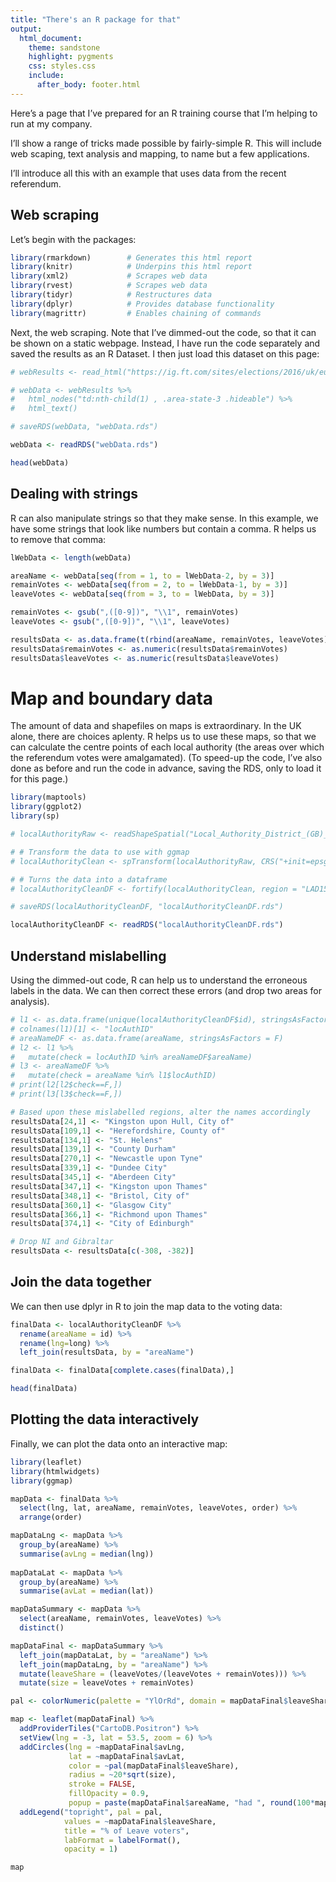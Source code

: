 ```yaml
---
title: "There's an R package for that"
output:
  html_document:
    theme: sandstone
    highlight: pygments
    css: styles.css
    include:
      after_body: footer.html
---
```


Here's a page that I've prepared for an R training course that I'm helping to run at my company.

I'll show a range of tricks made possible by fairly-simple R. This will include web scaping, text analysis and mapping, to name but a few applications.

I'll introduce all this with an example that uses data from the recent referendum.


## Web scraping

Let's begin with the packages:

```r

library(rmarkdown)        # Generates this html report
library(knitr)            # Underpins this html report
library(xml2)             # Scrapes web data
library(rvest)            # Scrapes web data
library(tidyr)            # Restructures data
library(dplyr)            # Provides database functionality
library(magrittr)         # Enables chaining of commands
```

Next, the web scraping. Note that I've dimmed-out the code, so that it can be shown on a static webpage. Instead, I have run the code separately and saved the results as an R Dataset. I then just load this dataset on this page:

```r

# webResults <- read_html("https://ig.ft.com/sites/elections/2016/uk/eu-referendum/")

# webData <- webResults %>%
#   html_nodes("td:nth-child(1) , .area-state-3 .hideable") %>%
#   html_text()

# saveRDS(webData, "webData.rds")

webData <- readRDS("webData.rds")

head(webData)
```

## Dealing with strings

R can also manipulate strings so that they make sense. In this example, we have some strings that look like numbers but contain a comma. R helps us to remove that comma:

```r

lWebData <- length(webData)

areaName <- webData[seq(from = 1, to = lWebData-2, by = 3)]
remainVotes <- webData[seq(from = 2, to = lWebData-1, by = 3)]
leaveVotes <- webData[seq(from = 3, to = lWebData, by = 3)]

remainVotes <- gsub(",([0-9])", "\\1", remainVotes)
leaveVotes <- gsub(",([0-9])", "\\1", leaveVotes)

resultsData <- as.data.frame(t(rbind(areaName, remainVotes, leaveVotes)), stringsAsFactors = F)
resultsData$remainVotes <- as.numeric(resultsData$remainVotes)
resultsData$leaveVotes <- as.numeric(resultsData$leaveVotes)
```

# Map and boundary data

The amount of data and shapefiles on maps is extraordinary. In the UK alone, there are choices aplenty. R helps us to use these maps, so that we can calculate the centre points of each local authority (the areas over which the referendum votes were amalgamated). (To speed-up the code, I've also done as before and run the code in advance, saving the RDS, only to load it for this page.)

```r

library(maptools)
library(ggplot2)
library(sp)

# localAuthorityRaw <- readShapeSpatial("Local_Authority_District_(GB)_2015_boundaries_(generalised_clipped)/LAD_DEC_2015_GB_BGC.shp", proj4string=CRS("+init=epsg:27700"))

# # Transform the data to use with ggmap
# localAuthorityClean <- spTransform(localAuthorityRaw, CRS("+init=epsg:4326"))

# # Turns the data into a dataframe
# localAuthorityCleanDF <- fortify(localAuthorityClean, region = "LAD15NM")

# saveRDS(localAuthorityCleanDF, "localAuthorityCleanDF.rds")

localAuthorityCleanDF <- readRDS("localAuthorityCleanDF.rds")
```

## Understand mislabelling

Using the dimmed-out code, R can help us to understand the erroneous labels in the data. We can then correct these errors (and drop two areas for analysis).

```r

# l1 <- as.data.frame(unique(localAuthorityCleanDF$id), stringsAsFactors = F)
# colnames(l1)[1] <- "locAuthID"
# areaNameDF <- as.data.frame(areaName, stringsAsFactors = F)
# l2 <- l1 %>% 
#   mutate(check = locAuthID %in% areaNameDF$areaName)
# l3 <- areaNameDF %>% 
#   mutate(check = areaName %in% l1$locAuthID)
# print(l2[l2$check==F,])
# print(l3[l3$check==F,])

# Based upon these mislabelled regions, alter the names accordingly
resultsData[24,1] <- "Kingston upon Hull, City of"
resultsData[109,1] <- "Herefordshire, County of"
resultsData[134,1] <- "St. Helens"
resultsData[139,1] <- "County Durham"
resultsData[270,1] <- "Newcastle upon Tyne"
resultsData[339,1] <- "Dundee City"
resultsData[345,1] <- "Aberdeen City"
resultsData[347,1] <- "Kingston upon Thames"
resultsData[348,1] <- "Bristol, City of"
resultsData[360,1] <- "Glasgow City"
resultsData[366,1] <- "Richmond upon Thames"
resultsData[374,1] <- "City of Edinburgh"

# Drop NI and Gibraltar
resultsData <- resultsData[c(-308, -382)]
```

## Join the data together

We can then use dplyr in R to join the map data to the voting data:

```r

finalData <- localAuthorityCleanDF %>%
  rename(areaName = id) %>% 
  rename(lng=long) %>% 
  left_join(resultsData, by = "areaName")

finalData <- finalData[complete.cases(finalData),]

head(finalData)
```

## Plotting the data interactively

Finally, we can plot the data onto an interactive map:

```r

library(leaflet)
library(htmlwidgets)
library(ggmap)

mapData <- finalData %>% 
  select(lng, lat, areaName, remainVotes, leaveVotes, order) %>% 
  arrange(order)

mapDataLng <- mapData %>% 
  group_by(areaName) %>% 
  summarise(avLng = median(lng))
  
mapDataLat <- mapData %>% 
  group_by(areaName) %>% 
  summarise(avLat = median(lat))

mapDataSummary <- mapData %>% 
  select(areaName, remainVotes, leaveVotes) %>% 
  distinct()

mapDataFinal <- mapDataSummary %>% 
  left_join(mapDataLat, by = "areaName") %>% 
  left_join(mapDataLng, by = "areaName") %>% 
  mutate(leaveShare = (leaveVotes/(leaveVotes + remainVotes))) %>% 
  mutate(size = leaveVotes + remainVotes)

pal <- colorNumeric(palette = "YlOrRd", domain = mapDataFinal$leaveShare)

map <- leaflet(mapDataFinal) %>%
  addProviderTiles("CartoDB.Positron") %>%
  setView(lng = -3, lat = 53.5, zoom = 6) %>%
  addCircles(lng = ~mapDataFinal$avLng, 
             lat = ~mapDataFinal$avLat, 
             color = ~pal(mapDataFinal$leaveShare), 
             radius = ~20*sqrt(size), 
             stroke = FALSE, 
             fillOpacity = 0.9,
             popup = paste(mapDataFinal$areaName, "had ", round(100*mapDataFinal$leaveShare, 1), "% voting for Leave and ", mapDataFinal$size, "total voters")) %>% 
  addLegend("topright", pal = pal,
            values = ~mapDataFinal$leaveShare,
            title = "% of Leave voters",
            labFormat = labelFormat(),
            opacity = 1)

map
```